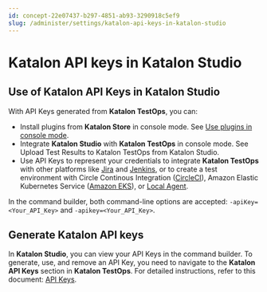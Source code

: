 ```yaml
---
id: concept-22e07437-b297-4851-ab93-3290918c5ef9
slug: /administer/settings/katalon-api-keys-in-katalon-studio
---
```


# Katalon API keys in Katalon Studio

## Use of Katalon API Keys in Katalon Studio

With API Keys generated from **Katalon TestOps**, you can:

-   Install plugins from **Katalon Store** in console mode. See [Use plugins in console mode](/plugins-and-add-ons/katalon-store/katalon-studio-plugins/using-katalon-store-plugins#).
-   Integrate **Katalon Studio** with **Katalon TestOps** in console mode. See Upload Test Results to Katalon TestOps from Katalon Studio.
-   Use API Keys to represent your credentials to integrate **Katalon TestOps** with other platforms like [Jira](/organize/integration-for-organizing-tests/jira-integration/enable-testops-jira-integration-for-test-management) and [Jenkins](/execute/ci-cd-integrations/jenkins-integration/use-katalon-plugins-for-jenkins-integration/integrate-jenkins-with-testops), or to create a test environment with Circle Continous Integration \([CircleCI](/execute/cloud-based-test-execution/test-execution-with-testops/set-up-circleci-test-environments-for-testops)\), Amazon Elastic Kubernetes Service \([Amazon EKS](/execute/cloud-based-test-execution/test-execution-with-testops/set-up-kubernetes-test-environments-for-testops)\), or [Local Agent](/execute/cloud-based-test-execution/test-execution-with-testops/local-test-environments/create-a-local-test-environment-with-an-agent).

In the command builder, both command-line options are accepted: <code>-apiKey=&lt;Your&#95;API&#95;Key&gt;</code> and <code>-apikey=&lt;Your&#95;API&#95;Key&gt;</code>.

## Generate Katalon API keys

In **Katalon Studio**, you can view your API Keys in the command builder. To generate, use, and remove an API Key, you need to navigate to the **Katalon API Keys** section in **Katalon TestOps**. For detailed instructions, refer to this document: [API Keys](/administer/settings/katalon-api-key-in-katalon-testops).